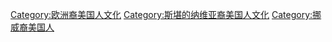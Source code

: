 [[Category:欧洲裔美国人文化|Category:欧洲裔美国人文化]]
[[Category:斯堪的纳维亚裔美国人文化|Category:斯堪的纳维亚裔美国人文化]]
[[Category:挪威裔美国人|Category:挪威裔美国人]]
